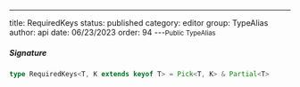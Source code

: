 ---
title: RequiredKeys
status: published
category: editor
group: TypeAlias
author: api
date: 06/23/2023
order: 94
---<Small>Public TypeAlias</Small>




##### Signature


```ts
type RequiredKeys<T, K extends keyof T> = Pick<T, K> & Partial<T>
```

